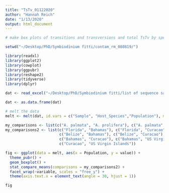 ```yaml
---
title: "TsTv_01122020"
author: "Hannah Reich"
date: "1/13/2020"
output: html_document
---
```


```r
# make box plots of transitions and transversions and total TsTv by species (and location)

setwd("~/Desktop/PhD/Symbiodinium fitti/contam_rm_080819/")

library(readxl)
library(ggplot2)
library(cowplot)
library(ggpubr)
library(reshape2)
library(tidyverse)
library(dplyr)

dat <- read_excel("~/Desktop/PhD/Symbiodinium fitti/list of sequence samples.xlsx", sheet = "TsTv_012020")

```

```r
dat <- as.data.frame(dat)

# melt the data
melt <- melt(dat, id.vars = c("Sample", "Host_Species","Population"), measure.vars = c("Transitions", "Transversions", "TsTv"))

my_comparisons <- list(c("A. palmata", "A. prolifera"), c("A. palmata", "A. cervicornis"), c("A. cervicornis", "A. prolifera"))
my_comparisons2 <- list(c("Florida", "Bahamas"), c("Florida", "Curacao"), c("Florida", "US Virgin Islands"), c("Florida", "Belize"),
                        c("Belize", "Bahamas"), c("Belize", "Curacao"), c("Belize", "US Virgin Islands"), 
                        c("Bahamas", "Curacao"), c("Bahamas", "US Virgin Islands"),
                        c("Curacao", "US Virgin Islands"))

fig <- ggplot(data = melt, aes(x = Population, y = value)) +
  theme_pubr() +
  geom_boxplot() +
  stat_compare_means(comparisons = my_comparisons2) +
  facet_wrap(~variable, scales = "free_y") +
  theme(axis.text.x = element_text(angle = 30, hjust = 1))

fig
  

```


